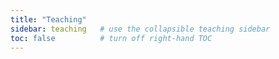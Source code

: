 ```yaml
---
title: "Teaching"
sidebar: teaching   # use the collapsible teaching sidebar
toc: false          # turn off right-hand TOC
---
```

